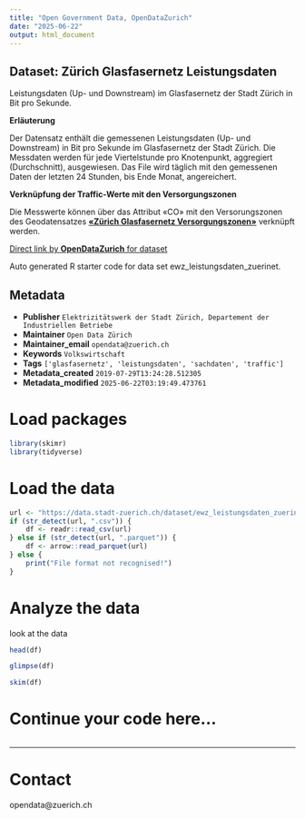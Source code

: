 ```yaml
---
title: "Open Government Data, OpenDataZurich"
date: "2025-06-22"
output: html_document
---
```


## Dataset: Zürich Glasfasernetz Leistungsdaten

Leistungsdaten (Up- und Downstream) im Glasfasernetz der Stadt Zürich in Bit pro Sekunde.

**Erläuterung**

Der Datensatz enthält die gemessenen Leistungsdaten (Up- und Downstream) in Bit pro Sekunde im Glasfasernetz der Stadt Zürich. Die Messdaten werden für jede Viertelstunde pro Knotenpunkt, aggregiert (Durchschnitt), ausgewiesen.  Das File wird täglich mit den gemessenen Daten der letzten 24 Stunden, bis Ende Monat, angereichert. 

**Verknüpfung der Traffic-Werte mit den Versorgungszonen**

Die Messwerte können über das Attribut «CO» mit den Versorungszonen des Geodatensatzes [**«Zürich Glasfasernetz Versorgungszonen»**](https://data.stadt-zuerich.ch/dataset/ewz_gebiete_zuerinet) verknüpft werden.

[]()



[Direct link by **OpenDataZurich** for dataset](https://data.stadt-zuerich.ch/dataset/ewz_leistungsdaten_zuerinet)

Auto generated R starter code for data set ewz_leistungsdaten_zuerinet.

## Metadata

- **Publisher** `Elektrizitätswerk der Stadt Zürich, Departement der Industriellen Betriebe`
- **Maintainer** `Open Data Zürich`
- **Maintainer_email** `opendata@zuerich.ch`
- **Keywords** `​​Volks​­wirt​­schaft`
- **Tags** `['glasfasernetz', 'leistungsdaten', 'sachdaten', 'traffic']`
- **Metadata_created** `2019-07-29T13:24:28.512305`
- **Metadata_modified** `2025-06-22T03:19:49.473761`


# Load packages

```r
library(skimr)
library(tidyverse)
```

# Load the data

```r
url <- "https://data.stadt-zuerich.ch/dataset/ewz_leistungsdaten_zuerinet/download/zuerinet_leistungsdaten_2020-12.csv"
if (str_detect(url, ".csv")) {
    df <- readr::read_csv(url)
} else if (str_detect(url, ".parquet")) {
    df <- arrow::read_parquet(url)
} else {
    print("File format not recognised!")
}
```

# Analyze the data

look at the data
```r
head(df)
```

```r
glimpse(df)
```

```r
skim(df)
```

# Continue your code here...

```r

```

------------------------------------------------------------------------

# Contact

opendata@zuerich.ch
